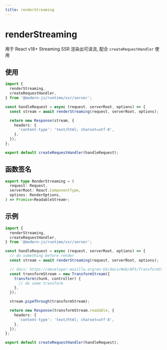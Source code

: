 ```yaml
---
title: renderStreaming
---
```


# renderStreaming

用于 React v18+ Streaming SSR 渲染出可读流, 配合 `createRequestHandler` 使用

## 使用

```ts title="src/entry.server.tsx"
import {
  renderStreaming,
  createRequestHandler,
} from '@modern-js/runtime/ssr/server';

const handleRequest = async (request, serverRoot, options) => {
  const stream = await renderStreaming(request, serverRoot, options);

  return new Response(stream, {
    headers: {
      'content-type': 'text/html; charset=utf-8',
    },
  });
};

export default createRequestHandler(handleRequest);
```

## 函数签名

```ts
export type RenderStreaming = (
  request: Request,
  serverRoot: React.ComponentType,
  optinos: RenderOptions,
) => Promise<ReadableStream>;
```

## 示例

```ts title="src/entry.server.tsx"
import {
  renderStreaming,
  createRequestHandler,
} from '@modern-js/runtime/ssr/server';

const handleRequest = async (request, serverRoot, options) => {
  // do something before render
  const stream = await renderStreaming(request, serverRoot, options);

  // docs: https://developer.mozilla.org/en-US/docs/Web/API/TransformStream
  const transformStream = new TransformStream({
    transform(chunk, controller) {
      // do some transform
    },
  });

  stream.pipeThrough(transformStream);

  return new Response(transformStream.readable, {
    headers: {
      'content-type': 'text/html; charset=utf-8',
    },
  });
};

export default createRequestHandler(handleRequest);
```
